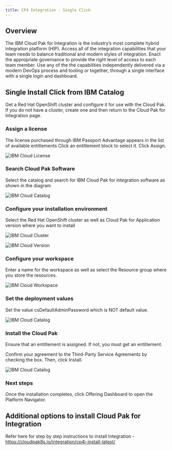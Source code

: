 ```yaml
---
title: CP4 Integration - Single Click
---
```



<PageDescription>


</PageDescription>

## **Overview**

The IBM Cloud Pak for Integration is the industry’s most complete hybrid integration platform (HIP). Access all of the integration capabilities that your team needs to balance traditional and modern styles of integration. Enact the appropriate governance to provide the right level of access to each team member. Use any of the the capabilities independently delivered via a modern DevOps process and tooling or together, through a single interface with a single login and dashboard.

## **Single Install Click from IBM Catalog**

Get a Red Hat OpenShift cluster and configure it for use with the Cloud Pak. If you do not have a cluster, create one and then return to the Cloud Pak for Integration page.

### **Assign a license**
The license purchased through IBM Passport Advantage appears in the list of available entitlements Click an entitlement block to select it. Click Assign.

![IBM Cloud License](images/License.png)

### **Search Cloud Pak Software**

Select the catalog and search for IBM Cloud Pak for integration software as shown in the diagram

![IBM Cloud Catalog](images/Catalog.png)

### **Configure your installation environment**

Select the Red Hat OpenShift cluster as well as Cloud Pak for Application version where you want to install

![IBM Cloud Cluster](images/Cluster.png)

![IBM Cloud Version](images/Version.png)

### **Configure your workspace**

Enter a name for the workspace as well as select the Resource group where you store the resources.

![IBM Cloud Workspace](images/Workspace.png)

### **Set the deployment values**

Set the value csDefaultAdminPassword which is NOT default value.

![IBM Cloud Catalog](images/DefaultValues.png)

### **Install the Cloud Pak**

Ensure that an entitlement is assigned. If not, you must get an entitlement.

Confirm your agreement to the Third-Party Service Agreements by checking the box. Then, click Install.

![IBM Cloud Catalog](images/Install.png)

### **Next steps**
Once the installation completes, click Offering Dashboard to open the Platform Navigator.


## **Additional options to install Cloud Pak for Integration**

Refer here for step by step instructions to install Integration - https://cloudpak8s.io/integration/cp4i-install-latest/